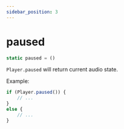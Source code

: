 ```yaml
---
sidebar_position: 3
---
```

# paused

```js
static paused = ()
```

`Player.paused` will return current audio state.

Example:
```js
if (Player.paused()) {
    // ...
}
else {
    // ...
}
```